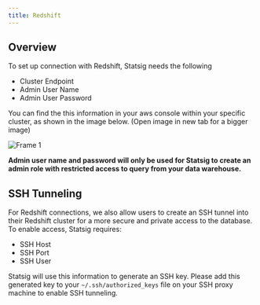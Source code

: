```yaml
---
title: Redshift
---
```


## Overview

To set up connection with Redshift, Statsig needs the following

- Cluster Endpoint
- Admin User Name
- Admin User Password

You can find the this information in your aws console within your specific cluster, as shown in the image below. (Open image in new tab for a bigger image)

![Frame 1](https://user-images.githubusercontent.com/108023879/187515405-17fa7d90-44e1-422f-87a7-cfde090637ed.png)

<b>Admin user name and password will only be used for Statsig to create an admin role with restricted access to query from your data warehouse.</b>

## SSH Tunneling

For Redshift connections, we also allow users to create an SSH tunnel into their Redshift cluster for a more secure and private access to the database.
To enable access, Statsig requires:

- SSH Host
- SSH Port
- SSH User

Statsig will use this information to generate an SSH key. Please add this generated key to your `~/.ssh/authorized_keys` file on your SSH proxy machine to enable SSH tunneling.